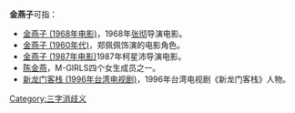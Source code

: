'''金燕子'''可指：
*[[金燕子_(1968年电影)|金燕子 (1968年电影)]]，1968年[[张彻|张彻]]导演电影。
*[[金燕子_(1960年代)|金燕子 (1960年代)]]，郑佩佩饰演的电影角色。
*[[金燕子_(1987年电影)|金燕子 (1987年电影)]]1987年柯星沛导演电影。
*[[陈金燕|陈金燕]]，M-GIRLS四个女生成员之一。
*[[新龙门客栈_(1996年台湾电视剧)|新龙门客栈 (1996年台湾电视剧)]]，1996年台湾电视剧《新龙门客栈》人物。
{{消歧义|三字}}

[[Category:三字消歧义|Category:三字消歧义]]